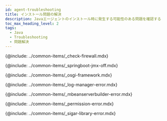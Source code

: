 ```yaml
---
id: agent-troubleshooting
title: インストール問題の解決
description: Javaエージェントのインストール時に発生する可能性のある問題を確認することができます。
toc_max_heading_level: 2
tags:
  - Java
  - Troubleshooting
  - 問題解決
---
```


{@include: ../common-items/_check-firewall.mdx}

{@include: ../common-items/_springboot-jmx-off.mdx}

{@include: ../common-items/_osgi-framework.mdx}

{@include: ../common-items/_log-manager-error.mdx}

{@include: ../common-items/_mbeanserverbuilder-error.mdx}

{@include: ../common-items/_permission-error.mdx}

{@include: ../common-items/_sigar-library-error.mdx}
